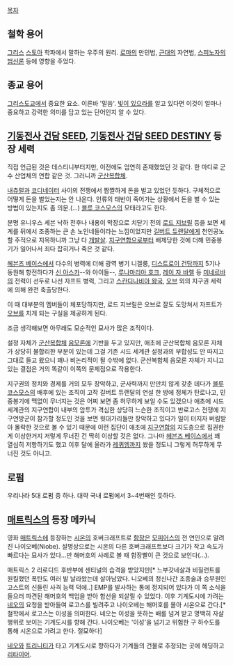 [[목차]]

== 철학 용어 ==
[[그리스]] [[스토아]] 학파에서 말하는 우주의 원리. [[로마]]의 만민법, [[근대]]의 자연법, [[스피노자]]의 [[범신론]] 등에 영향을 주었다.


== 종교 용어 ==
[[그리스도교]]에서 중요한 요소. 이른바 '말씀'. [[빛이 있으라]]를 알고 있다면 이것이 얼마나 중요하고 강력한 의미를 담고 있는 단어인지 알 수 있다.


== [[기동전사 건담 SEED]], [[기동전사 건담 SEED DESTINY]] 등장 세력 ==

직접 언급된 것은 데스티니부터지만, 이전에도 엄연히 존재했었던 것 같다. 한 마디로 군수 산업체의 연합 같은 것. 그러니까 [[군산복합체]]. 

[[내츄럴]]과 [[코디네이터]] 사이의 전쟁에서 짭짤하게 돈을 벌고 있었던 듯하다. 구체적으로 어떻게 돈을 벌었는지는 안 나온다. 인류의 태반이 죽어가는 상황에서 돈을 벌 수 있는 방법이 있는지도 좀 의문.(…) [[블루 코스모스]]의 모태라고도 한다.

분명 유니우스 세븐 낙하 전후나 내용이 막장으로 치닫기 전의 [[로드 지브릴]] 등을 보면 세계를 뒤에서 조종하는 큰 손 노인네들이라는 느낌이었지만 [[길버트 듀랜달]]에게 천인공노할 주적으로 지목하니까 그냥 다 [[개발살]]. [[지구연합]]으로부터 배제당한 것에 더해 민중봉기가 일어나서 죄다 잡히거나 죽은 것 같다.

[[헤븐즈 베이스]]에서 다수의 병력에 더해 광역 병기 니겔룽, [[디스트로이 건담]]까지 5기나 동원해 항전하다가 [[신 아스카]]--와 아이들--, [[루나마리아 호크]], [[레이 자 바렐]] 등 [[미네르바]]의 전력이 선두로 나선 자프트 병력, 그리고 [[스칸디나비아 왕국]], [[오브]] 외의 지구권 세력에 의해 완전 축출당한다.

이 때 대부분의 멤버들이 체포당하지만, 로드 지브릴은 오브로 잘도 도망쳐서 자프트가 [[오브]]를 치게 되는 구실을 제공하게 된다.

조금 생각해보면 아무래도 모순적인 묘사가 많은 조직이다.

설정 자체가 [[군산복합체]] [[음모론]]에 기반을 두고 있지만, 애초에 군산복합체 음모론 자체가 상당히 불합리한 부분이 있는데 그걸 기존 시드 세계관 설정과의 부합성도 안 따지고 그대로 들고 왔으니 꽤나 비논리적이 될 수밖에 없다. 군산복합체 음모론 자체가 지니고 있는 결점은 거의 똑같이 이쪽의 문제점으로 작용한다.

지구권의 정치와 경제를 거의 모두 장악하고, 군사력까지 만만치 않게 갖춘 데다가 [[블루 코스모스]]의 배후에 있는 조직이 고작 길버트 듀랜달의 연설 한 방에 정체가 탄로나고, 민중봉기에 맥없이 무너지는 것은 어찌 보면 좀 허무하게 보일 수도 있겠으나 애초에 시드 세계관의 지구연합이 내부의 암투가 격심한 상당히 느슨한 조직이고 반로고스 전쟁에 지구연방군이 참가할 정도인 것을 보면 윗대가리들만 장악하고 있다가 일이 터지자 버림받아 몰락한 것으로 볼 수 있기 때문에 이런 집단이 애초에 [[지구연합]]의 지도층으로 집권한게 이상한거지 저렇게 무너진 건 딱히 이상할 것은 없다. 그나마 [[헤븐즈 베이스]]에서 꽤 열심히 저항하기도 했고 이후 달에 올라가 [[레퀴엠]]까지 쐈을 정도니 그렇게 허무하게 무너진 것도 아니고.


== 로펌 ==
우리나라 5대 로펌 중 하나. 대략 국내 로펌에서 3~4번째인 듯하다.


== [[매트릭스]]의 등장 메카닉 ==
영화 [[매트릭스]]에 등장하는 [[시온]]의 호버크래프트로 [[함장]]은 [[모피어스]]의 전 연인으로 알려진 나이오베(Niobe). 설명상으로는 시온의 다른 호버크래프트보다 크기가 작고 속도가 빠르다는 묘사가 있다...만 해머호의 사례로 볼 때 함장빨이 큰 것으로 보인다(…).

매트릭스 2 리로디드 후반부에 센티널의 습격을 받았지만[* 느부갓네살과 비질런트를 원킬했던 폭탄도 여러 발 날라왔는데 살아남았다. 니오베의 정신나간 조종술과 승무원인 고스트의 신들린 사격 능력 덕에..] EMP를 발사하는 통에 정지되어 있다가 이 쪽 소식을 들으러 파견된 해머호의 백업을 받아 함선을 되살릴 수 있었다. 이후 기계도시에 가려는 [[네오]]의 요청을 받아들여 로고스를 빌려주고 나이오베는 해머호를 몰아 시온으로 간다.[* 철학에서 로고스는 이성을 의미한다. 네오는 이성을 뜻하는 배를 넘겨 받고 명백히 자살행위로 보이는 기계도시를 향해 간다. 나이오베는 '이성'을 넘기고 위험한 구 하수도를 통해 시온으로 가려고 한다. 절묘하다]

[[네오]]와 [[트리니티]]가 타고 기계도시로 향하다가 기계들의 건물로 추정되는 곳에 헤딩하고 [[리타이어]].
